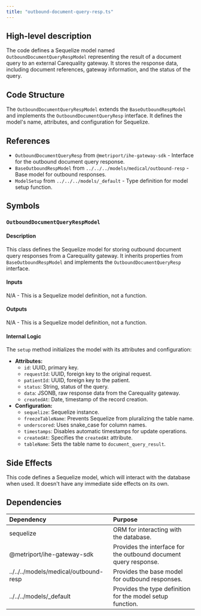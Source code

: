 ```yaml
---
title: "outbound-document-query-resp.ts"
---
```


## High-level description
The code defines a Sequelize model named `OutboundDocumentQueryRespModel` representing the result of a document query to an external Carequality gateway. It stores the response data, including document references, gateway information, and the status of the query.

## Code Structure
The `OutboundDocumentQueryRespModel` extends the `BaseOutboundRespModel` and implements the `OutboundDocumentQueryResp` interface. It defines the model's name, attributes, and configuration for Sequelize.

## References
- `OutboundDocumentQueryResp` from `@metriport/ihe-gateway-sdk` - Interface for the outbound document query response.
- `BaseOutboundRespModel` from `../../../models/medical/outbound-resp` - Base model for outbound responses.
- `ModelSetup` from `../../../models/_default` - Type definition for model setup function.

## Symbols

### `OutboundDocumentQueryRespModel`
#### Description
This class defines the Sequelize model for storing outbound document query responses from a Carequality gateway. It inherits properties from `BaseOutboundRespModel` and implements the `OutboundDocumentQueryResp` interface.

#### Inputs
N/A - This is a Sequelize model definition, not a function.

#### Outputs
N/A - This is a Sequelize model definition, not a function.

#### Internal Logic
The `setup` method initializes the model with its attributes and configuration:
- **Attributes:**
  - `id`: UUID, primary key.
  - `requestId`: UUID, foreign key to the original request.
  - `patientId`: UUID, foreign key to the patient.
  - `status`: String, status of the query.
  - `data`: JSONB, raw response data from the Carequality gateway.
  - `createdAt`: Date, timestamp of the record creation.
- **Configuration:**
  - `sequelize`: Sequelize instance.
  - `freezeTableName`: Prevents Sequelize from pluralizing the table name.
  - `underscored`: Uses snake_case for column names.
  - `timestamps`: Disables automatic timestamps for update operations.
  - `createdAt`: Specifies the `createdAt` attribute.
  - `tableName`: Sets the table name to `document_query_result`.

## Side Effects
This code defines a Sequelize model, which will interact with the database when used. It doesn't have any immediate side effects on its own.

## Dependencies
| Dependency | Purpose |
|:-----------|:--------|
| sequelize | ORM for interacting with the database. |
| @metriport/ihe-gateway-sdk | Provides the interface for the outbound document query response. |
| ../../../models/medical/outbound-resp | Provides the base model for outbound responses. |
| ../../../models/_default | Provides the type definition for the model setup function. |
